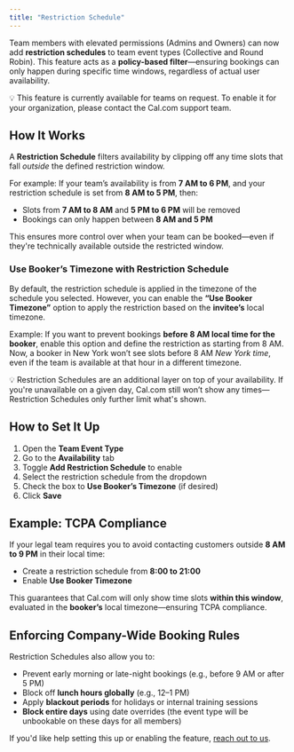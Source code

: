 ```yaml
---
title: "Restriction Schedule"
---
```



Team members with elevated permissions (Admins and Owners) can now add **restriction schedules** to team event types (Collective and Round Robin). This feature acts as a **policy-based filter**—ensuring bookings can only happen during specific time windows, regardless of actual user availability.

<Note>
💡 This feature is currently available for teams on request. To enable it for your organization, please contact the Cal.com support team.
</Note>



## How It Works

A **Restriction Schedule** filters availability by clipping off any time slots that fall *outside* the defined restriction window.

For example:
If your team’s availability is from **7 AM to 6 PM**, and your restriction schedule is set from **8 AM to 5 PM**, then:

* Slots from **7 AM to 8 AM** and **5 PM to 6 PM** will be removed
* Bookings can only happen between **8 AM and 5 PM**

This ensures more control over when your team can be booked—even if they're technically available outside the restricted window.



### Use Booker’s Timezone with Restriction Schedule

By default, the restriction schedule is applied in the timezone of the schedule you selected.
However, you can enable the **“Use Booker Timezone”** option to apply the restriction based on the **invitee’s** local timezone.

Example:
If you want to prevent bookings **before 8 AM local time for the booker**, enable this option and define the restriction as starting from 8 AM.
Now, a booker in New York won’t see slots before 8 AM *New York time*, even if the team is available at that hour in a different timezone.

<Note>
💡 Restriction Schedules are an additional layer on top of your availability. If you're unavailable on a given day, Cal.com still won’t show any times—Restriction Schedules only further limit what's shown.
</Note>


## How to Set It Up

1. Open the **Team Event Type**
2. Go to the **Availability** tab
3. Toggle **Add Restriction Schedule** to enable
4. Select the restriction schedule from the dropdown
5. Check the box to **Use Booker’s Timezone** (if desired)
6. Click **Save**


## Example: TCPA Compliance

If your legal team requires you to avoid contacting customers outside **8 AM to 9 PM** in their local time:

* Create a restriction schedule from **8:00 to 21:00**
* Enable **Use Booker Timezone**

This guarantees that Cal.com will only show time slots **within this window**, evaluated in the **booker’s** local timezone—ensuring TCPA compliance.


## Enforcing Company-Wide Booking Rules

Restriction Schedules also allow you to:

* Prevent early morning or late-night bookings (e.g., before 9 AM or after 5 PM)
* Block off **lunch hours globally** (e.g., 12–1 PM)
* Apply **blackout periods** for holidays or internal training sessions
* **Block entire days** using date overrides (the event type will be unbookable on these days for all members)


If you'd like help setting this up or enabling the feature, [reach out to us](https://cal.com/support).
